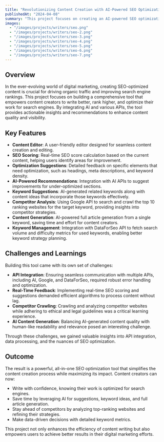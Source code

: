 ```yaml
---
title: "Revolutionizing Content Creation with AI-Powered SEO Optimization"
publishedAt: "2024-04-08"
summary: "This project focuses on creating an AI-powered SEO optimization tool for content creators. It includes features like a content editor, real-time SEO scoring, optimization suggestions, AI-driven recommendations, keyword suggestions, competitor analysis, and full article generation. By integrating APIs such as Google and DataForSeo, the tool provides actionable insights, keyword metrics, and competitor strategies. Despite challenges like API integration, real-time feedback, and AI content generation, the project successfully delivers a comprehensive solution that enhances content quality, saves time, and improves digital marketing outcomes."
images:
  - "/images/projects/writers/seo.png"
  - "/images/projects/writers/seo-2.png"
  - "/images/projects/writers/seo-3.png"
  - "/images/projects/writers/seo-4.png"
  - "/images/projects/writers/seo-5.png"
  - "/images/projects/writers/seo-6.png"
  - "/images/projects/writers/seo-7.png"
---
```


## Overview

In the ever-evolving world of digital marketing, creating SEO-optimized content is crucial for driving organic traffic and improving search engine rankings. This project focuses on building a comprehensive tool that empowers content creators to write better, rank higher, and optimize their work for search engines. By integrating AI and various APIs, the tool provides actionable insights and recommendations to enhance content quality and visibility.

## Key Features

- **Content Editor**: A user-friendly editor designed for seamless content creation and editing.
- **SEO Scoring**: Real-time SEO score calculation based on the current content, helping users identify areas for improvement.
- **Optimization Suggestions**: Detailed feedback on specific elements that need optimization, such as headings, meta descriptions, and keyword density.
- **AI-Powered Recommendations**: Integration with AI APIs to suggest improvements for under-optimized sections.
- **Keyword Suggestions**: AI-generated related keywords along with content ideas that incorporate those keywords effectively.
- **Competitor Analysis**: Using Google API to search and crawl the top 10 ranking websites for the target keyword, providing insights into competitor strategies.
- **Content Generation**: AI-powered full article generation from a single keyword, saving time and effort for content creators.
- **Keyword Management**: Integration with DataForSeo API to fetch search volume and difficulty metrics for used keywords, enabling better keyword strategy planning.

## Challenges and Learnings

Building this tool came with its own set of challenges:
- **API Integration**: Ensuring seamless communication with multiple APIs, including AI, Google, and DataForSeo, required robust error handling and optimization.
- **Real-Time Feedback**: Implementing real-time SEO scoring and suggestions demanded efficient algorithms to process content without lag.
- **Competitor Crawling**: Crawling and analyzing competitor websites while adhering to ethical and legal guidelines was a critical learning experience.
- **AI Content Generation**: Balancing AI-generated content quality with human-like readability and relevance posed an interesting challenge.

Through these challenges, we gained valuable insights into API integration, data processing, and the nuances of SEO optimization.

## Outcome

The result is a powerful, all-in-one SEO optimization tool that simplifies the content creation process while maximizing its impact. Content creators can now:
- Write with confidence, knowing their work is optimized for search engines.
- Save time by leveraging AI for suggestions, keyword ideas, and full article generation.
- Stay ahead of competitors by analyzing top-ranking websites and refining their strategies.
- Make data-driven decisions with detailed keyword metrics.

This project not only enhances the efficiency of content writing but also empowers users to achieve better results in their digital marketing efforts.